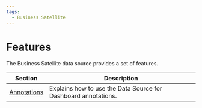 ```yaml
---
tags:
  - Business Satellite
---
```


# Features

The Business Satellite data source provides a set of features.

| Section                       | Description                                                    |
| ----------------------------- | -------------------------------------------------------------- |
| [Annotations](../annotations) | Explains how to use the Data Source for Dashboard annotations. |
